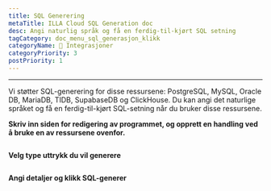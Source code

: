 ```yaml
---
title: SQL Generering
metaTitle: ILLA Cloud SQL Generation doc
desc: Angi naturlig språk og få en ferdig-til-kjørt SQL setning
tagCategory: doc_menu_sql_generasjon_klikk
categoryName: 🔨 Integrasjoner
categoryPriority: 3
postPriority: 1
---
```


* * *

<Heading hidden>SQL Generation</Heading>

Vi støtter SQL-generering for disse ressursene: PostgreSQL, MySQL, Oracle DB, MariaDB, TIDB, SupabaseDB og ClickHouse. Du kan angi det naturlige språket og få en ferdig-til-kjørt SQL-setning når du bruker disse ressursene. 

**Skriv inn siden for redigering av programmet, og opprett en handling ved å bruke en av ressursene ovenfor.** 

<img src='https://cdn.illacloud.com/official-website/img/docs/assemble/sql_generate.png' alt="" />

**Velg type uttrykk du vil generere**

<img src='https://cdn.illacloud.com/official-website/img/docs/assemble/sql_generate(1).gif' alt="" />

**Angi detaljer og klikk SQL-generer**

<img src='https://cdn.illacloud.com/official-website/img/docs/assemble/sql_generate(2).png' alt="" />
